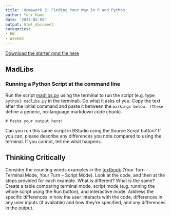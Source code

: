 ```yaml
---
title: 'Homework 2: Finding Your Way in R and Python'
author: Your Name
date: '2024-02-09'
output: html_document
categories:
- HW
- Week03
---
```


[Download the starter qmd file here](https://raw.githubusercontent.com/srvanderplas/unl-stat151/main/homework/02-finding-your-way.qmd)

## MadLibs

### Running a Python Script at the command line

Run the script [madlibs.py](https://raw.githubusercontent.com/srvanderplas/stat151-homework/main/madlibs.py) using the terminal to run the script (e.g. type `python3 madlibs.py` in the terminal). Do what it asks of you. Copy the text after the initial command and paste it between the `markings below. (These` define a generic, no-language markdown code chunk).

```         
# Paste your output here!
```

Can you run this same script in RStudio using the Source Script button? If you can, please describe any differences you note compared to using the terminal. If you cannot, tell me what happens.

## Thinking Critically

Consider the counting words examples in the [textbook](https://srvanderplas.github.io/stat-computing-r-python/part-tools/04-scripts-notebooks.html#writing-code-for-people) (Your Turn -- Terminal Mode, Your Turn -- Script Mode). Look at the code, and then at the steps provided for each example. What is different? What is the same? Create a table comparing terminal mode, script mode (e.g. running the whole script using the Run button), and interactive mode. Address the specific differences in how the user interacts with the code, differences in any user inputs (if available) and how they're specified, and any differences in the output.
